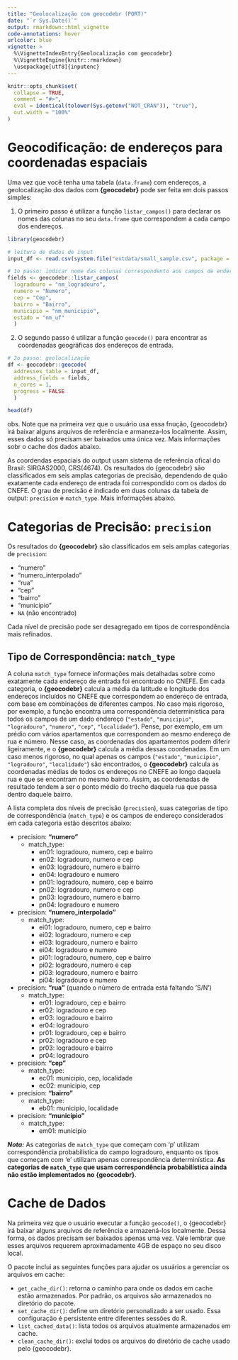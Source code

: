 ```yaml
---
title: "Geolocalização com geocodebr (PORT)"
date: "`r Sys.Date()`"
output: rmarkdown::html_vignette
code-annotations: hover
urlcolor: blue
vignette: >
  %\VignetteIndexEntry{Geolocalização com geocodebr}
  %\VignetteEngine{knitr::rmarkdown}
  \usepackage[utf8]{inputenc}
---
```


```r
knitr::opts_chunk$set(
  collapse = TRUE,
  comment = "#>",
  eval = identical(tolower(Sys.getenv("NOT_CRAN")), "true"),
  out.width = "100%"
)

```

# Geocodificação: de endereços para coordenadas espaciais

Uma vez que você tenha uma tabela (`data.frame`) com endereços, a geolocalização dos dados com **{geocodebr}** pode ser feita em dois passos simples:

1. O primeiro passo é utilizar a função `listar_campos()` para declarar os nomes das colunas no seu `data.frame` que correspondem a cada campo dos endereços.


```r
library(geocodebr)

# leitura de dados de input
input_df <- read.csv(system.file("extdata/small_sample.csv", package = "geocodebr"))

# 1o passo: indicar nome das colunas correspondento aos campos de endereço
fields <- geocodebr::listar_campos(
  logradouro = "nm_logradouro",
  numero = "Numero",
  cep = "Cep",
  bairro = "Bairro",
  municipio = "nm_municipio",
  estado = "nm_uf"
  )
```

2. O segundo passo é utilizar a função `geocode()` para encontrar as coordenadas geográficas dos endereços de entrada.


```r
# 2o passo: geolocalização
df <- geocodebr::geocode(
  addresses_table = input_df,
  address_fields = fields,
  n_cores = 1,
  progress = FALSE
  )

head(df)
```

obs. Note que na primeira vez que o usuário usa essa fnução, {geocodebr} irá baixar alguns arquivos de referência e armaneza-los localmente. Assim, esses dados só precisam ser baixados uma única vez. Mais informações sobr o cache dos dados abaixo.


As coordendas espaciais do output usam sistema de referência ofical do Brasil: SIRGAS2000, CRS(4674). Os resultados do {geocodebr} são classificados em seis amplas categorias de precisão, dependendo de quão exatamente cada endereço de entrada foi correspondido com os dados do CNEFE. O grau de precisão é indicado em duas colunas da tabela de output: `precision` e `match_type`. Mais informações abaixo.


# Categorias de Precisão: `precision`

Os resultados do **{geocodebr}** são classificados em seis amplas categorias de `precision`:

- "numero"
- "numero_interpolado"
- "rua"
- "cep"
- "bairro"
- "municipio"
- `NA` (não encontrado)

Cada nível de precisão pode ser desagregado em tipos de correspondência mais refinados.

## Tipo de Correspondência: `match_type`

A coluna `match_type` fornece informações mais detalhadas sobre como exatamente cada endereço de entrada foi encontrado no CNEFE. Em cada categoria, o **{geocodebr}** calcula a média da latitude e longitude  dos endereços incluídos no CNEFE que correspondem ao endereço de entrada, com base em combinações de diferentes campos. No caso mais rigoroso, por exemplo, a função encontra uma correspondência determinística para todos os campos de um dado endereço (`"estado"`, `"municipio"`, `"logradouro"`, `"numero"`, `"cep"`, `"localidade"`). Pense, por exemplo, em um prédio com vários apartamentos que correspondem ao mesmo endereço de rua e número. Nesse caso, as coordenadas dos apartamentos podem diferir ligeiramente, e o **{geocodebr}** calcula a média dessas coordenadas. Em um caso menos rigoroso, no qual apenas os campos (`"estado"`, `"municipio"`, `"logradouro"`, `"localidade"`) são encontrados, o **{geocodebr}** calcula as coordenadas médias de todos os endereços no CNEFE ao longo daquela rua e que se encontram no mesmo bairro. Assim, as coordenadas de resultado tendem a ser o ponto médio do trecho daquela rua que passa dentro daquele bairro.

A lista completa dos níveis de precisão (`precision`), suas categorias de tipo de correspondência (`match_type`) e os campos de endereço considerados em cada categoria estão descritos abaixo:

- precision: **"numero"**
  - match_type:
    - en01: logradouro, numero, cep e bairro
    - en02: logradouro, numero e cep
    - en03: logradouro, numero e bairro
    - en04: logradouro e numero
    - pn01: logradouro, numero, cep e bairro
    - pn02: logradouro, numero e cep
    - pn03: logradouro, numero e bairro
    - pn04: logradouro e numero

- precision: **"numero_interpolado"**
  - match_type:
    - ei01: logradouro, numero, cep e bairro
    - ei02: logradouro, numero e cep
    - ei03: logradouro, numero e bairro
    - ei04: logradouro e numero
    - pi01: logradouro, numero, cep e bairro
    - pi02: logradouro, numero e cep
    - pi03: logradouro, numero e bairro
    - pi04: logradouro e numero

- precision: **"rua"** (quando o número de entrada está faltando 'S/N')
  - match_type:
    - er01: logradouro, cep e bairro
    - er02: logradouro e cep
    - er03: logradouro e bairro
    - er04: logradouro
    - pr01: logradouro, cep e bairro
    - pr02: logradouro e cep
    - pr03: logradouro e bairro
    - pr04: logradouro

- precision: **"cep"**
  - match_type:
    - ec01: municipio, cep, localidade
    - ec02: municipio, cep

- precision: **"bairro"**
  - match_type:
    - eb01: municipio, localidade

- precision: **"municipio"**
  - match_type:
    - em01: municipio

***Nota:*** As categorias de `match_type` que começam com 'p' utilizam correspondência probabilística do campo logradouro, enquanto os tipos que começam com 'e' utilizam apenas correspondência determinística. **As categorias de `match_type` que usam correspondência probabilística ainda não estão implementados no {geocodebr}**.


# Cache de Dados

Na primeira vez que o usuário executar a função `geocode()`, o {geocodebr} irá baixar alguns arquivos de referência e armazená-los localmente. Dessa forma, os dados precisam ser baixados apenas uma vez. Vale lembrar que esses arquivos requerem aproximadamente 4GB de espaço no seu disco local.

O pacote inclui as seguintes funções para ajudar os usuários a gerenciar os arquivos em cache:

- `get_cache_dir()`: retorna o caminho para onde os dados em cache estão armazenados. Por padrão, os arquivos são armazenados no diretório do pacote.
- `set_cache_dir()`: define um diretório personalizado a ser usado. Essa configuração é persistente entre diferentes sessões do R.
- `list_cached_data()`: lista todos os arquivos atualmente armazenados em cache.
- `clean_cache_dir()`: exclui todos os arquivos do diretório de cache usado pelo {geocodebr}.
